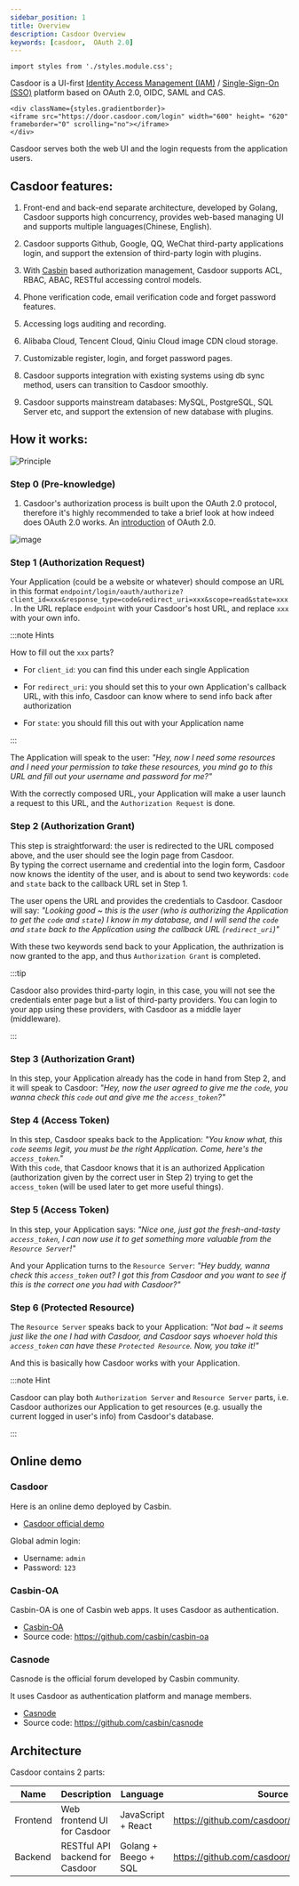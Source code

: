 ```yaml
---
sidebar_position: 1
title: Overview
description: Casdoor Overview
keywords: [casdoor,  OAuth 2.0]
---
```


```mdx-code-block
import styles from './styles.module.css';
```

Casdoor is a UI-first [Identity Access Management (IAM)](https://en.wikipedia.org/wiki/Identity_management) / [Single-Sign-On (SSO)](https://en.wikipedia.org/wiki/Single_sign-on) platform based on OAuth 2.0, OIDC, SAML and CAS.

```mdx-code-block
<div className={styles.gradientborder}>
<iframe src="https://door.casdoor.com/login" width="600" height= "620" frameborder="0" scrolling="no"></iframe>
</div>
```

Casdoor serves both the web UI and the login requests from the application users.

## Casdoor features:

1. Front-end and back-end separate architecture, developed by Golang, Casdoor supports high concurrency, provides web-based managing UI and supports multiple languages(Chinese, English).

2. Casdoor supports Github, Google, QQ, WeChat third-party applications login, and support the extension of third-party login with plugins.

3. With [Casbin](https://casbin.org/) based authorization management, Casdoor supports ACL, RBAC, ABAC, RESTful accessing control models.

4. Phone verification code, email verification code and forget password features.

5. Accessing logs auditing and recording.

6. Alibaba Cloud, Tencent Cloud, Qiniu Cloud image CDN cloud storage.

7. Customizable register, login, and forget password pages.

8. Casdoor supports integration with existing systems using db sync method, users can transition to Casdoor smoothly.

9. Casdoor supports mainstream databases: MySQL, PostgreSQL, SQL Server etc,  and support the extension of new database with plugins.

## How it works:

![Principle](/img/principles.gif)

### Step 0 (Pre-knowledge)
1. Casdoor's authorization process is built upon the OAuth 2.0 protocol, therefore it's highly recommended to take a brief look at how indeed does OAuth 2.0 works. An [introduction](https://www.digitalocean.com/community/tutorials/an-introduction-to-oauth-2) of OAuth 2.0.

![image](https://user-images.githubusercontent.com/46557895/132336955-e25ab988-64b3-4087-b332-d9e724322acd.png)

### Step 1 (Authorization Request) 

Your Application (could be a website or whatever) should compose an URL in this format `endpoint/login/oauth/authorize?client_id=xxx&response_type=code&redirect_uri=xxx&scope=read&state=xxx`. In the URL replace `endpoint` with your Casdoor's host URL, and replace `xxx` with your own info.

:::note Hints  

How to fill out the `xxx` parts?  

+ For `client_id`: you can find this under each single Application  

+ For `redirect_uri`: you should set this to your own Application's callback URL, with this info, Casdoor can know where to send info back after authorization  

+ For `state`: you should fill this out with your Application name  

:::

The Application will speak to the user: *"Hey, now I need some resources and I need your permission to take these resources, you mind go to this URL and fill out your username and password for me?"*  

With the correctly composed URL, your Application will make a user launch a request to this URL, and the `Authorization Request` is done.  

### Step 2 (Authorization Grant) 

This step is straightforward: the user is redirected to the URL composed above, and the user should see the login page from Casdoor.  
By typing the correct username and credential into the login form, Casdoor now knows the identity of the user, and is about to send two keywords: `code` and `state` back to the callback URL set in Step 1.  

The user opens the URL and provides the credentials to Casdoor. Casdoor will say: *"Looking good ~ this is the user (who is authorizing the Application to get the `code` and `state`) I know in my database, and I will send the `code` and `state` back to the Application using the callback URL (`redirect_uri`)"*  

With these two keywords send back to your Application, the authrization is now granted to the app, and thus `Authorization Grant` is completed.  

:::tip

Casdoor also provides third-party login, in this case, you will not see the credentials enter page but a list of third-party providers. You can login to your app using these providers, with Casdoor as a middle layer (middleware).   

:::

### Step 3 (Authorization Grant) 

In this step, your Application already has the code in hand from Step 2, and it will speak to Casdoor: *"Hey, now the user agreed to give me the `code`, you wanna check this `code` out and give me the `access_token`?"*  

### Step 4 (Access Token) 

In this step, Casdoor speaks back to the Application: *"You know what, this `code` seems legit, you must be the right Application. Come, here's the `access_token`."*  
With this `code`, that Casdoor knows that it is an authorized Application (authorization given by the correct user in Step 2) trying to get the `access_token` (will be used later to get more useful things).

### Step 5 (Access Token)

In this step, your Application says: *"Nice one, just got the fresh-and-tasty `access_token`, I can now use it to get something more valuable from the `Resource Server`!"*  

And your Application turns to the `Resource Server`: *"Hey buddy, wanna check this `access_token` out? I got this from Casdoor and you want to see if this is the correct one you had with Casdoor?"*  

### Step 6 (Protected Resource)

The `Resource Server` speaks back to your Application: *"Not bad ~ it seems just like the one I had with Casdoor, and Casdoor says whoever hold this `access_token` can have these `Protected Resource`. Now, you take it!"*  

And this is basically how Casdoor works with your Application.

:::note Hint

Casdoor can play both `Authorization Server` and `Resource Server` parts, i.e. Casdoor authorizes our Application to get resources (e.g. usually the current logged in user's info) from Casdoor's database.

:::

## Online demo

### Casdoor

Here is an online demo deployed by Casbin.

- [Casdoor official demo](https://door.casdoor.com/)

Global admin login: 

- Username: `admin`
- Password: `123`

### Casbin-OA

Casbin-OA is one of Casbin web apps. It uses Casdoor as authentication.

- [Casbin-OA](https://oa.casbin.com)
- Source code: https://github.com/casbin/casbin-oa

### Casnode

Casnode is the official forum developed by Casbin community.

It uses Casdoor as authentication platform and manage members.

* [Casnode](https://casnode.org)
* Source code: https://github.com/casbin/casnode

## Architecture

Casdoor contains 2 parts:

Name | Description | Language | Source code
----|------|----|----
Frontend | Web frontend UI for Casdoor | JavaScript + React | https://github.com/casdoor/casdoor/tree/master/web
Backend | RESTful API backend for Casdoor | Golang + Beego + SQL | https://github.com/casdoor/casdoor
